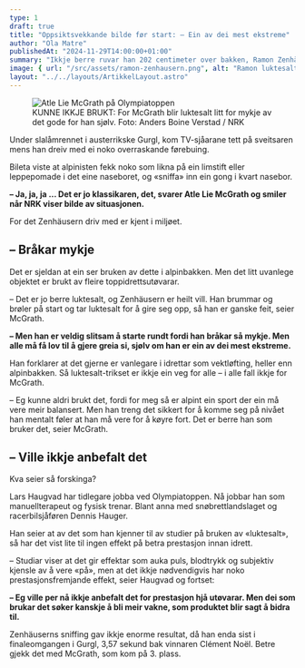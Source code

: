 ```yaml
---
type: 1
draft: true
title: "Oppsiktsvekkande bilde før start: – Ein av dei mest ekstreme"
author: "Ola Matre"
publishedAt: "2024-11-29T14:00:00+01:00"
summary: "Ikkje berre ruvar han 202 centimeter over bakken, Ramon Zenhäusern har også ein heilt eigen måte å førebu seg på før start."
image: { url: "/src/assets/ramon-zenhausern.png", alt: "Ramon luktesalt" }
layout: "../../layouts/ArtikkelLayout.astro"
---
```


<figure style={{ float: "right" }}>
  <img src={AtleMcGrath.src} alt="Atle Lie McGrath på Olympiatoppen" />
  <figcaption style={{ color: "#666", width: "300px" }}>KUNNE IKKJE BRUKT: For McGrath blir luktesalt litt for mykje av det gode for han sjølv. Foto: Anders Boine Verstad / NRK</figcaption>
</figure>

Under slalåmrennet i austerrikske Gurgl, kom TV-sjåarane tett på sveitsaren mens han dreiv med ei noko overraskande førebuing.

Bileta viste at alpinisten fekk noko som likna på ein limstift eller leppepomade i det eine naseboret, og «sniffa» inn ein gong i kvart nasebor.

**– Ja, ja, ja ... Det er jo klassikaren, det, svarer Atle Lie McGrath og smiler når NRK viser bilde av situasjonen.**

For det Zenhäusern driv med er kjent i miljøet.

## – Bråkar mykje

Det er sjeldan at ein ser bruken av dette i alpinbakken. Men det litt uvanlege objektet er brukt av fleire toppidrettsutøvarar.

– Det er jo berre luktesalt, og Zenhäusern er heilt vill. Han brummar og brøler på start og tar luktesalt for å gire seg opp, så han er ganske feit, seier McGrath.

**– Men han er veldig slitsam å starte rundt fordi han bråkar så mykje. Men alle må få lov til å gjere greia si, sjølv om han er ein av dei mest ekstreme.**

Han forklarer at det gjerne er vanlegare i idrettar som vektløfting, heller enn alpinbakken. Så luktesalt-trikset er ikkje ein veg for alle – i alle fall ikkje for McGrath.

– Eg kunne aldri brukt det, fordi for meg så er alpint ein sport der ein må vere meir balansert. Men han treng det sikkert for å komme seg på nivået han mentalt føler at han må vere for å køyre fort. Det er berre han som bruker det, seier McGrath.

## – Ville ikkje anbefalt det

Kva seier så forskinga?

Lars Haugvad har tidlegare jobba ved Olympiatoppen. Nå jobbar han som manuellterapeut og fysisk trenar. Blant anna med snøbrettlandslaget og racerbilsjåføren Dennis Hauger.

Han seier at av det som han kjenner til av studier på bruken av «luktesalt», så har det vist lite til ingen effekt på betra prestasjon innan idrett.

– Studiar viser at det gir effektar som auka puls, blodtrykk og subjektiv kjensle av å vere «på», men at det ikkje nødvendigvis har noko prestasjonsfremjande effekt, seier Haugvad og fortset:

**– Eg ville per nå ikkje anbefalt det for prestasjon hjå utøvarar. Men dei som brukar det søker kanskje å bli meir vakne, som produktet blir sagt å bidra til.**

Zenhäuserns sniffing gav ikkje enorme resultat, då han enda sist i finaleomgangen i Gurgl, 3,57 sekund bak vinnaren Clément Noël. Betre gjekk det med McGrath, som kom på 3. plass.
